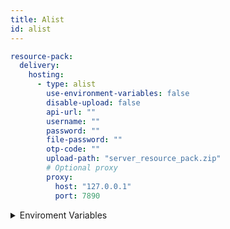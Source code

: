 ```yaml
---
title: Alist
id: alist
---
```


```yaml
resource-pack:
  delivery:
    hosting:
      - type: alist
        use-environment-variables: false
        disable-upload: false
        api-url: ""
        username: ""
        password: ""
        file-password: ""
        otp-code: ""
        upload-path: "server_resource_pack.zip"
        # Optional proxy
        proxy:
          host: "127.0.0.1"
          port: 7890
```

<details>
  <summary>Enviroment Variables</summary>
  - CE_ALIST_USERNAME
  - CE_ALIST_PASSWORD
  - CE_ALIST_FILE_PASSWORD
</details>